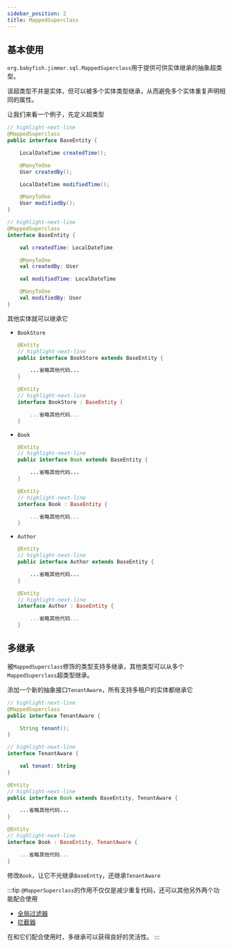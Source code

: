 ```yaml
---
sidebar_position: 2
title: MappedSuperclass
---
```




## 基本使用

`org.babyfish.jimmer.sql.MappedSuperclass`用于提供可供实体继承的抽象超类型。

该超类型不并是实体，但可以被多个实体类型继承，从而避免多个实体重复声明相同的属性。

让我们来看一个例子，先定义超类型

<Tabs groupId="language">
<TabItem value="java" label="Java">

```java title="BaseEntity.java"
// highlight-next-line
@MappedSuperclass
public interface BaseEntity {

    LocalDateTime createdTime();

    @ManyToOne
    User createdBy();

    LocalDateTime modifiedTime();

    @ManyToOne
    User modifiedBy();
}
```

</TabItem>
<TabItem value="kotlin" label="Kotlin">

```kotlin title="BaseEntity.kt"
// highlight-next-line
@MappedSuperclass
interface BaseEntity {

    val createdTime: LocalDateTime

    @ManyToOne
    val createdBy: User

    val modifiedTime: LocalDateTime

    @ManyToOne
    val modifiedBy: User
}
```

</TabItem>
</Tabs>

其他实体就可以继承它

-   `BookStore`

    <Tabs groupId="language">
    <TabItem value="java" label="Java">

    ```java title="BookStore.java"
    @Entity
    // highlight-next-line
    public interface BookStore extends BaseEntity {

        ...省略其他代码...
    }
    ```

    </TabItem>
    <TabItem value="kotlin" label="Kotlin">

    ```kotlin title="BookStore.kt"
    @Entity
    // highlight-next-line
    interface BookStore : BaseEntity {

        ...省略其他代码...
    }
    ```

    </TabItem>
    </Tabs>

-   `Book`

    <Tabs groupId="language">
    <TabItem value="java" label="Java">

    ```java title="Book.java"
    @Entity
    // highlight-next-line
    public interface Book extends BaseEntity {

        ...省略其他代码...
    }
    ```

    </TabItem>
    <TabItem value="kotlin" label="Kotlin">

    ```kotlin title="Book.kt"
    @Entity
    // highlight-next-line
    interface Book : BaseEntity {

        ...省略其他代码...
    }
    ```

    </TabItem>
    </Tabs>

-   `Author`

    <Tabs groupId="language">
    <TabItem value="java" label="Java">

    ```java title="Author.java"
    @Entity
    // highlight-next-line
    public interface Author extends BaseEntity {

        ...省略其他代码...
    }
    ```

    </TabItem>
    <TabItem value="kotlin" label="Kotlin">

    ```kotlin title="Author.kt"
    @Entity
    // highlight-next-line
    interface Author : BaseEntity {

        ...省略其他代码...
    }
    ```

    </TabItem>
    </Tabs>

## 多继承

被`MappedSuperclass`修饰的类型支持多继承，其他类型可以从多个`MappedSuperclass`超类型继承。

添加一个新的抽象接口`TenantAware`，所有支持多租户的实体都继承它

<Tabs groupId="language">
<TabItem value="java" label="Java">

```java title="TenantAware.java"
// highlight-next-line
@MappedSuperclass
public interface TenantAware {

    String tenant();
}
```

</TabItem>
<TabItem value="kotlin" label="Kotlin">

```kotlin title="TenantAware.kt"
// highlight-next-line
interface TenantAware {

    val tenant: String
}
```

</TabItem>
</Tabs>

<Tabs groupId="language">
<TabItem value="java" label="Java">

```java title="Book.java"
@Entity
// highlight-next-line
public interface Book extends BaseEntity, TenantAware {

    ...省略其他代码...
}
```

</TabItem>
<TabItem value="kotlin" label="Kotlin">

```kotlin title="Book.kt"
@Entity
// highlight-next-line
interface Book : BaseEntity, TenantAware {

    ...省略其他代码...
}
```

</TabItem>
</Tabs>

修改`Book`，让它不光继承`BaseEntty`，还继承`TenantAware`

:::tip
`@MapperSuperclass`的作用不仅仅是减少重复代码，还可以其他另外两个功能配合使用

-   [全局过滤器](../../query/global-filter)
-   [拦截器](../../mutation/draft-interceptor)

在和它们配合使用时，多继承可以获得良好的灵活性。
:::